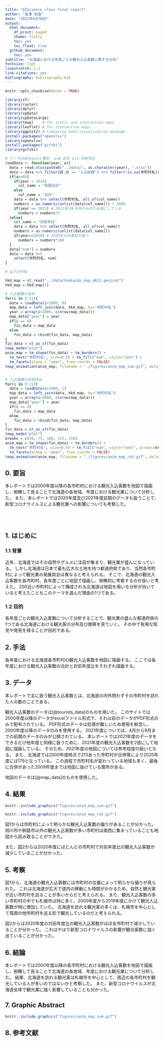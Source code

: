 ```yaml
---
title: "GIScience class final report"
author: "星澤 知宙"
date: "2022年6月30日"
output:
  html_document:
    df_print: paged
    theme: flatly
    toc: yes
    toc_float: true
  github_document:
    toc: yes
subtitle: "北海道における年度ごとの観光入込客数に関する分析"
fontsize: 11pt
linestretch: 1.2
link-citations: yes
bibliography: bibliography.bib
---
```


```r
knitr::opts_chunk$set(echo = TRUE)
```

```r
library(sf)
library(raster)
library(dplyr)
library(spData)
library(spDataLarge)
library(tmap)    # for static and interactive maps
library(leaflet) # for interactive maps
library(ggplot2) # tidyverse data visualization package
install.packages("openxlsx")
library(openxlsx)
install.packages("gifski")
library(gifski)
```

```r
# データの読み込みと整形. a=0:合計 a=1:対前年比
loadData <- function(year, a){
  data = read.xlsx(paste0("../data/", as.character(year), ".xlsx"))
  data = data %>% filter(区.分 == "入込総数") %>% filter(!is.na(市町村名))
  if(a==0){
    if(year < 2010)
      col_name = "年間合計"
    else
      col_name = "合計"
    data = data %>% select(市町村名, all_of(col_name))
    numbers = as.numeric(unlist(data[col_name])) * 1000
    if(year == 2021) # 2021年は4~9月のみのため倍にしている
      numbers = numbers*2
  }else{
    col_name = "対前年比"
    data = data %>% select(市町村名, all_of(col_name))
    numbers = as.numeric(unlist(data[col_name]))
    if(year==2010) # 2010年のみ表記が違う
      numbers = numbers*100
  }  
  data["num"] = numbers
  data = data %>%
    select(市町村名, num)
}
```

```r
# gifの作成

hkd_map = st_read("../data/hokkaido_map_4612.geojson")
hkd_map = hkd_map[1]

# 入込客数の合計
for(i in 0:21){
  data = loadData(i+2000, 0)
  map_data = left_join(data, hkd_map, by="市町村名")
  year = array(i+2000, c(nrow(map_data)))
  map_data["year"] = year
  if(i == 0)
    fin_data = map_data
  else
    fin_data = rbind(fin_data, map_data)
}
fin_data = st_as_sf(fin_data)
tmap_mode("plot")
anim_map = tm_shape(fin_data) + tm_borders() + 
  tm_text("市町村名", size=0.5) + tm_fill("num", style="cont") +
  tm_facets(along = "year", free.coords = FALSE)
tmap_animation(anim_map, filename = "./figures/anim_map_sum.gif", delay = 60)


# 入込客数の対前年比
for(i in 0:21){
  data = loadData(i+2000, 1)
  map_data = left_join(data, hkd_map, by="市町村名")
  year = array(i+2000, c(nrow(map_data)))
  map_data["year"] = year
  if(i == 0)
    fin_data = map_data
  else
    fin_data = rbind(fin_data, map_data)
}
fin_data = st_as_sf(fin_data)
tmap_mode("plot")
breaks = c(50, 75, 100, 125, 150)
anim_map = tm_shape(fin_data) + tm_borders() + 
  tm_text("市町村名", size=0.5) + tm_fill("num", style="cont", breaks=breaks) +
  tm_facets(along = "year", free.coords = FALSE)
tmap_animation(anim_map, filename = "./figures/anim_map_rat.gif", delay = 60)
```


## 0. 要旨
本レポートでは2000年度以降の各市町村における観光入込客数を地図で描画し、俯瞰して見ることで北海道の各地域、年度における観光業について分析した。
また、本レポートでは2020年度及び2021年度前期のデータも扱うことで、新型コロナウイルスによる観光業への影響についても考察した。

<br>
<br>

## 1. はじめに
### 1.1 背景
近年、北海道ではその自然やグルメに注目が集まり、観光業が盛んになっている。
しかし北海道は日本で最も広大な土地を持つ都道府県であり、当然各市町村によって観光業の発展具合は異なると考えられる。
そこで、北海道の観光入込客数を各市町村、各年度ごとに地図で描画し、俯瞰的に考察するのが良いと考えた。
200近い市町村によって構成される北海道は地図を用いる分析が向いていると考えたこともこのテーマを選んだ理由の1つである。

### 1.2 目的
各年度ごとの観光入込客数について分析することで、観光業の盛んな都道府県の1つである北海道における観光客の分布及び推移を見ていく。
その中で有用な知見や発見を得ることが目的である。

## 2. 手法
各年度における北海道各市町村の観光入込客数を地図に描画する。
ここでは各年度における観光入込客数の合計と対前年度比をそれぞれ描画する。

## 3. データ
本レポートで主に扱う観光入込客数とは、北海道の内外問わずその市町村を訪れた人の数のことである。

観光入込客数のデータは[@tourists_data]のものを用いた。
このサイトでは2000年度以降のデータがexcelファイル形式で、それ以前のデータがPDF形式のみで配布されている。
PDF形式のデータは処理が難しいため使用を断念し、2000年度以降のデータのみを使用する。
2021年度については、4月から9月までの前期のデータのみが公開されている。
本レポートでは2021年度のデータをできるだけ他年度と同様に扱うために、2021年度の観光入込客数を2倍にして地図に描画している。
そのため、2021年度の地図については参考程度の扱いとなる。
また、北海道では2000年度時点で213あった市町村が合併等により2020年度には179となっている。
この過程で市町村名が変わっている地域も多く、最後に合併があった2009年度までは地図に抜けている箇所がある。

地図のデータは[@map_data]のものを使用した。

## 4. 結果
```r
knitr::include_graphics("figures/anim_map_sum.gif")
```

```r
knitr::include_graphics("figures/anim_map_rat.gif")
```

図1からは市町村によって明らかな観光入込客数の偏りがあることが分かった。
旭川市や釧路市以外の観光入込客数が多い市町村は南西に集まっていることも地図から読み取ることができた。

また、図2からは2020年度にほとんどの市町村で対前年度比の観光入込客数が減少していることが分かった。

## 5. 考察
図1から、北海道の観光入込客数には市町村の位置によって明らかな偏りが見られた。
これは北海道が広大で道内の移動にも時間がかかるため、自然と観光客が近い市町村を巡ることが多いからだと考えられる。
また、観光入込客数の多い市町村の中でも札幌市は特に多く、2000年度から2019年度にかけて観光入込客数が特に増加していた。
北海道を訪れる観光客の多くは、札幌市を中心として周囲の他市町村を巡る形で観光しているのだと考えられる。

図2からは2020年度の対前年度比の観光入込客数がほぼ全市町村で減少していることが分かった。
これはやはり新型コロナウイルスの影響が観光客数に強く出ていることが分かった。

## 6. 結論
本レポートでは2000年度以降の各市町村における観光入込客数を地図で描画し、俯瞰して見ることで北海道の各地域、年度における観光業について分析した。
結果、北海道を訪れる観光客は札幌市を中心として、周辺の各市町村を観光している人が多いのではないかと考察した。
また、新型コロナウイルスが北海道全体で観光業に強く影響していることも分かった。

## 7. Graphic Abstract
```r
knitr::include_graphics("figures/anim_map_sum.gif")
```

## 8. 参考文献